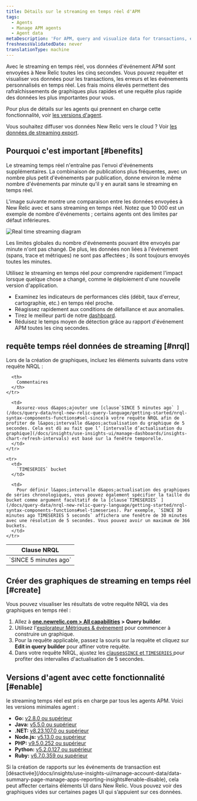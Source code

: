 ```yaml
---
title: Détails sur le streaming en temps réel d'APM
tags:
  - Agents
  - Manage APM agents
  - Agent data
metaDescription: 'For APM, query and visualize data for transactions, errors, and custom events in  near real time.'
freshnessValidatedDate: never
translationType: machine
---
```


Avec le streaming en temps réel, vos données d&apos;événement APM sont envoyées à New Relic toutes les cinq secondes. Vous pouvez requêter et visualiser vos données pour les transactions, les erreurs et les événements personnalisés en temps réel. Les frais moins élevés permettent des rafraîchissements de graphiques plus rapides et une requête plus rapide des données les plus importantes pour vous.

Pour plus de détails sur les agents qui prennent en charge cette fonctionnalité, voir [les versions d&apos;agent](#enable).

Vous souhaitez diffuser vos données New Relic vers le cloud ? Voir [les données de streaming export](/docs/apis/nerdgraph/examples/nerdgraph-streaming-export).

## Pourquoi c&apos;est important [#benefits]

Le streaming temps réel n&apos;entraîne pas l&apos;envoi d&apos;événements supplémentaires. La combinaison de publications plus fréquentes, avec un nombre plus petit d&apos;événements par publication, donne environ le même nombre d&apos;événements par minute qu&apos;il y en aurait sans le streaming en temps réel.

L&apos;image suivante montre une comparaison entre les données envoyées à New Relic avec et sans streaming en temps réel. Notez que 10 000 est un exemple de nombre d&apos;événements ; certains agents ont des limites par défaut inférieures.

<img title="Real time streaming diagram" alt="Real time streaming diagram" src="/images/apm_diagram_real-time-streaming.webp" />

Les limites globales du nombre d&apos;événements pouvant être envoyés par minute n&apos;ont pas changé. De plus, les données non liées à l&apos;événement (spans, trace et métriques) ne sont pas affectées ; ils sont toujours envoyés toutes les minutes.

Utilisez le streaming en temps réel pour comprendre rapidement l&apos;impact lorsque quelque chose a changé, comme le déploiement d&apos;une nouvelle version d&apos;application.

* Examinez les indicateurs de performances clés (débit, taux d&apos;erreur, cartographie, etc.) en temps réel proche.
* Réagissez rapidement aux conditions de défaillance et aux anomalies.
* Tirez le meilleur parti de notre [dashboard](#create).
* Réduisez le temps moyen de détection grâce au rapport d&apos;événement APM toutes les cinq secondes.

## requête temps réel données de streaming [#nrql]

Lors de la création de graphiques, incluez les éléments suivants dans votre requête NRQL :

<table>
  <thead>
    <tr>
      <th style={{ width: "250px" }}>
        Clause NRQL
      </th>

      <th>
        Commentaires
      </th>
    </tr>
  </thead>

  <tbody>
    <tr>
      <td>
        `SINCE 5 minutes ago`
      </td>

      <td>
        Assurez-vous d&apos;ajouter une [clause`SINCE 5 minutes ago` ](/docs/query-data/nrql-new-relic-query-language/getting-started/nrql-syntax-components-functions#sel-since)à votre requête NRQL afin de profiter de l&apos;intervalle d&apos;actualisation du graphique de 5 secondes. Cela est dû au fait que l’ [intervalle d’actualisation du graphique](/docs/insights/use-insights-ui/manage-dashboards/insights-chart-refresh-intervals) est basé sur la fenêtre temporelle.
      </td>
    </tr>

    <tr>
      <td>
        `TIMESERIES` bucket
      </td>

      <td>
        Pour définir l&apos;intervalle d&apos;actualisation des graphiques de séries chronologiques, vous pouvez également spécifier la taille du bucket comme argument facultatif de la [clause`TIMESERIES` ](/docs/query-data/nrql-new-relic-query-language/getting-started/nrql-syntax-components-functions#sel-timeseries). Par exemple, `SINCE 30 minutes ago TIMESERIES 5 seconds` affichera une fenêtre de 30 minutes avec une résolution de 5 secondes. Vous pouvez avoir un maximum de 366 buckets.
      </td>
    </tr>
  </tbody>
</table>

## Créer des graphiques de streaming en temps réel [#create]

Vous pouvez visualiser les résultats de votre requête NRQL via des graphiques en temps réel :

1. Allez à <DNT>**[one.newrelic.com &gt; All capabilities](https://one.newrelic.com/all-capabilities) &gt; Query builder**</DNT>.
2. Utilisez l&apos;[explorateur Métriques &amp; événement](/docs/query-your-data/explore-query-data/browse-data/introduction-data-explorer) pour commencer à construire un graphique.
3. Pour la requête applicable, passez la souris sur la requête et cliquez sur <DNT>**Edit in query builder**</DNT> pour affiner votre requête.
4. Dans votre requête NRQL, ajustez les [clauses`SINCE` et `TIMESERIES` ](#nrql)pour profiter des intervalles d&apos;actualisation de 5 secondes.

## Versions d&apos;agent avec cette fonctionnalité [#enable]

le streaming temps réel est pris en charge par tous les agents APM. Voici les versions minimales agent :

* <DNT>**Go:**</DNT> [v2.8.0 ou supérieur](/docs/release-notes/agent-release-notes/go-release-notes)
* <DNT>**Java:**</DNT> [v5.5.0 ou supérieur](/docs/release-notes/agent-release-notes/java-release-notes)
* <DNT>**.NET:**</DNT> [v8.23.107.0 ou supérieur](/docs/release-notes/agent-release-notes/net-release-notes)
* <DNT>**Node.js:**</DNT> [v5.13.0 ou supérieur](/docs/release-notes/agent-release-notes/nodejs-release-notes)
* <DNT>**PHP:**</DNT> [v9.5.0.252 ou supérieur](/docs/release-notes/agent-release-notes/php-release-notes)
* <DNT>**Python:**</DNT> [v5.2.0.127 ou supérieur](/docs/release-notes/agent-release-notes/python-release-notes)
* <DNT>**Ruby:**</DNT> [v6.7.0.359 ou supérieur](/docs/release-notes/agent-release-notes/ruby-release-notes)

<Callout variant="caution">
  Si la création de rapports sur les événements de transaction est [désactivée](/docs/insights/use-insights-ui/manage-account-data/data-summary-page-manage-apps-reporting-insights#enable-disable), cela peut affecter certains éléments UI dans New Relic. Vous pouvez voir des graphiques vides sur certaines pages UI qui s’appuient sur ces données.
</Callout>